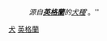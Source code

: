 {{Portal box|英格蘭|犬}}
:''源自'''[[英格蘭|英格蘭]]'''的[[犬種|犬種]]'''。''
{{Commons category|Dog breeds originating in England}}

[[Category:源自英格蘭的動物種|犬]]
[[Category:源自英國的犬種|英格蘭]]